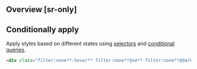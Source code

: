 ## Overview [sr-only]
<Overview/>

## Conditionally apply
Apply styles based on different states using [selectors](/guide/state-selectors) and [conditional queries](/guide/conditional-queries).
```html
<div class="filter:none**:hover** filter:none**@sm** filter:none**@dark** filter:none**@print**">…</div>
```

